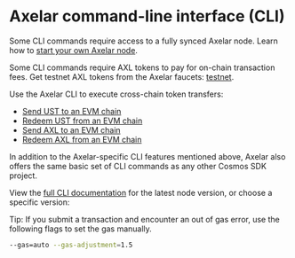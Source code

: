 # Axelar command-line interface (CLI)


Some CLI commands require access to a fully synced Axelar node. Learn how to [start your own Axelar node](/node/join).

Some CLI commands require AXL tokens to pay for on-chain transaction fees. Get testnet AXL tokens from the Axelar faucets: [testnet](https://faucet.testnet.axelar.dev/).

Use the Axelar CLI to execute cross-chain token transfers:

- [Send UST to an EVM chain](./ust-to-evm)
- [Redeem UST from an EVM chain](./ust-from-evm)
- [Send AXL to an EVM chain](./axl-to-evm)
- [Redeem AXL from an EVM chain](./axl-from-evm)

In addition to the Axelar-specific CLI features mentioned above, Axelar also offers the same basic set of CLI commands as any other Cosmos SDK project.

View the [full CLI documentation](https://github.com/axelarnetwork/axelar-core/blob/main/docs/cli/toc.md) for the latest node version, or choose a specific version:


<Callout emoji="💡">
  Tip: If you submit a transaction and encounter an out of gas error, use the following flags to set the gas manually.

```bash
--gas=auto --gas-adjustment=1.5
```

</Callout>
